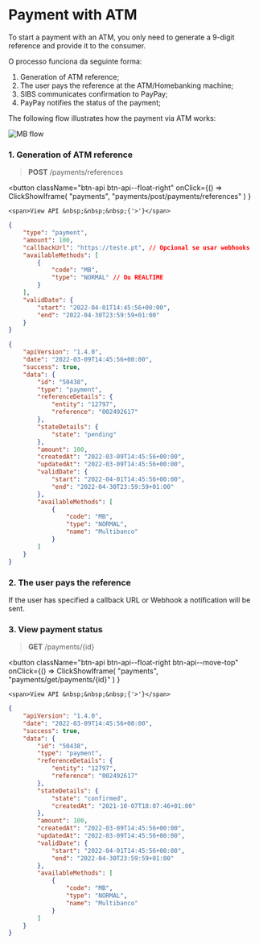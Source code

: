 # Payment with ATM

To start a payment with an ATM, you only need to generate a 9-digit reference and provide it to the consumer.

O processo funciona da seguinte forma:

1. Generation of ATM reference;
2. The user pays the reference at the ATM/Homebanking machine;
3. SIBS communicates confirmation to PayPay;
4. PayPay notifies the status of the payment;

The following flow illustrates how the payment via ATM works:

![MB flow](../../../../../_media/mb_flow.jpg)

### 1. Generation of ATM reference

> **POST** /payments/references


<button className="btn-api btn-api--float-right"
	onClick={() =>
		ClickShowIframe(
			"payments",
			"payments/post/payments/references"
		)
	}
>
	<span>View API &nbsp;&nbsp;&nbsp;{'>'}</span>
</button>


<Tabs>
<TabItem value="request" label="Request">

```json
{
	"type": "payment",
	"amount": 100,
	"callbackUrl": "https://teste.pt", // Opcional se usar webhooks
	"availableMethods": [
		{
			"code": "MB",
			"type": "NORMAL" // Ou REALTIME
		}
	],
	"validDate": {
		"start": "2022-04-01T14:45:56+00:00",
		"end": "2022-04-30T23:59:59+01:00"
	}
}
```

</TabItem>
<TabItem value="response" label="Response">

```json
{
	"apiVersion": "1.4.0",
	"date": "2022-03-09T14:45:56+00:00",
	"success": true,
	"data": {
		"id": "50438",
		"type": "payment",
		"referenceDetails": {
			"entity": "12797",
			"reference": "002492617"
		},
		"stateDetails": {
			"state": "pending"
		},
		"amount": 100,
		"createdAt": "2022-03-09T14:45:56+00:00",
		"updatedAt": "2022-03-09T14:45:56+00:00",
		"validDate": {
			"start": "2022-04-01T14:45:56+00:00",
			"end": "2022-04-30T23:59:59+01:00"
		},
		"availableMethods": [
			{
				"code": "MB",
				"type": "NORMAL",
				"name": "Multibanco"
			}
		]
	}
}
```

</TabItem>
</Tabs>

### 2. The user pays the reference

If the user has specified a callback URL or Webhook a notification will be sent.

### 3. View payment status

> **GET** ​/payments/\{id}

<button className="btn-api btn-api--float-right btn-api--move-top"
	onClick={() =>
		ClickShowIframe(
			"payments",
			"payments/get/payments/{id}"
		)
	}
>
	<span>View API &nbsp;&nbsp;&nbsp;{'>'}</span>
</button>

```json
{
	"apiVersion": "1.4.0",
	"date": "2022-03-09T14:45:56+00:00",
	"success": true,
	"data": {
		"id": "50438",
		"type": "payment",
		"referenceDetails": {
			"entity": "12797",
			"reference": "002492617"
		},
		"stateDetails": {
			"state": "confirmed",
			"createdAt": "2021-10-07T18:07:46+01:00"
		},
		"amount": 100,
		"createdAt": "2022-03-09T14:45:56+00:00",
		"updatedAt": "2022-03-09T14:45:56+00:00",
		"validDate": {
			"start": "2022-04-01T14:45:56+00:00",
			"end": "2022-04-30T23:59:59+01:00"
		},
		"availableMethods": [
			{
				"code": "MB",
				"type": "NORMAL",
				"name": "Multibanco"
			}
		]
	}
}
```
